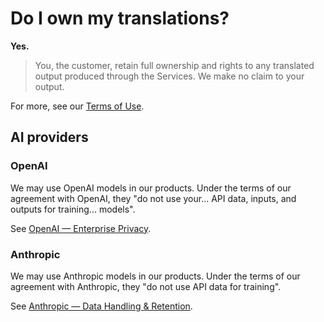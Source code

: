 # Do I own my translations?

**Yes.** 

> You, the customer, retain full ownership and rights to any translated output produced through the Services. We make no claim to your output.

For more, see our [Terms of Use](https://www.generaltranslation.com/terms).

## AI providers

### OpenAI

We may use OpenAI models in our products. Under the terms of our agreement with OpenAI, they "do not use your... API data, inputs, and outputs for training... models".

See [OpenAI — Enterprise Privacy](https://openai.com/enterprise-privacy/).

### Anthropic

We may use Anthropic models in our products. Under the terms of our agreement with Anthropic, they "do not use API data for training".

See [Anthropic — Data Handling & Retention](https://support.anthropic.com/en/articles/7996875-can-you-delete-data-that-i-sent-via-api).





